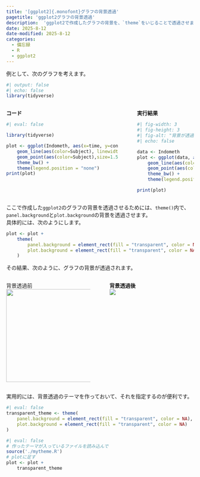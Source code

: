 ```yaml
---
title: '[ggplot2]{.monofont}グラフの背景透過'
pagetitle: 'ggplot2グラフの背景透過'
description:  'ggplot2で作成したグラフの背景を、`theme`をいじることで透過させます。'
date: 2025-8-12
date-modified: 2025-8-12
categories:
  - 備忘録 
  - R
  - ggplot2
---
```


例として、次のグラフを考えます。

```r
#| output: false
#| echo: false
library(tidyverse)
```

::::{.columns}
:::{.column width=65%}
**コード**
```r
#| eval: false

library(tidyverse)

plot <- ggplot(Indometh, aes(x=time, y=conc, )) +
    geom_line(aes(color=Subject), linewidth=1) +
    geom_point(aes(color=Subject),size=1.5) +
    theme_bw() +
    theme(legend.position = "none")
print(plot)

```
:::

:::{.column width=2%}
:::

:::{.column width=33%}
**実行結果**
```r
#| fig-width: 3
#| fig-height: 3
#| fig-alt: "背景が透過していないggplotで作成したグラフ"
#| echo: false

data <- Indometh
plot <- ggplot(data, aes(x=time, y=conc, )) +
    geom_line(aes(color=Subject), linewidth=1) +
    geom_point(aes(color=Subject),size=1.5) +
    theme_bw() +
    theme(legend.position = "none")

print(plot)
```
:::
::::

ここで作成した`ggplot2`のグラフの背景を透過させるためには、`theme()`内で、`panel.background`と`plot.background`の背景を透過させます。  
具体的には、次のようにします。

```r
plot <- plot +
    theme(
        panel.background = element_rect(fill = "transparent", color = NA),
        plot.background = element_rect(fill = "transparent", color = NA)
    )
```

その結果、次のように、グラフの背景が透過されます。

::: {.bg-green-container}
::: {.content-container}
:::{.columns}
:::{.column width=49%}
背景透過前  
![](lineplot.png){width=250 fig-alt="背景透過処理を施す前のggplot2で作成したグラフ"}
:::
:::{.column width=2%}
:::
:::{.column width=49%}
**背景透過後**  
![](transparent.png){width=250　fig-alt="背景透過処理を施したggplot2で作成したグラフ"}
:::
:::
:::
:::

実用的には、背景透過のテーマを作っておいて、それを指定するのが便利です。
```R
#| eval: false
transparent_theme <- theme(
    panel.background = element_rect(fill = "transparent", color = NA),
    plot.background = element_rect(fill = "transparent", color = NA)
)
```

```r
#| eval: false
# 作ったテーマが入っているファイルを読み込んで
source('./mytheme.R')
# plotに足す
plot <- plot +
    transparent_theme
```
